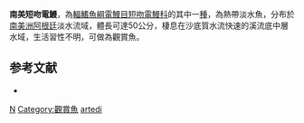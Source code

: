 {{Speciesbox
| taxon = Hypopomus artedi
| binomial_authority = [[Kaup|Kaup]], 1856
| image = Hypopomus artedi, MPEG 17301, 98.7 mm Fish species collected in the southern Guiana Shield tributaries of the Amazonas River-2 (cropped).jpg
| image_width = 250px
| status = NE
| status_system = IUCN3.1
| synonyms = *''Rhamphichthys artedi'', Kaup, 1856
*''Hypopomus artedii'', Kaup, 1856
*''Rhamphichthys mulleri'', Kaup, 1856
*''Hypopomus mulleri'', Kaup, 1856
*''Hypopomus muelleri'', Kaup, 1856
}}
'''南美短吻電鰻'''，為[[輻鰭魚綱|輻鰭魚綱]][[電鰻目|電鰻目]][[短吻電鰻科|短吻電鰻科]]的其中一[[種|種]]，為熱帶淡水魚，分布於[[南美洲|南美洲]][[阿根廷|阿根廷]]淡水流域，體長可達50公分，棲息在沙底質水流快速的溪流底中層水域，生活習性不明，可做為觀賞魚。

==参考文献==
{{reflist}}
*{{FishBase_species|genus=Hypopomus|species=artedi|year=2015|month=9}}

{{Taxonbar}}
[[Category:1856年描述的鱼类|N]]
[[Category:觀賞魚|Category:觀賞魚]]
[[Category:短吻電鰻屬|artedi]]